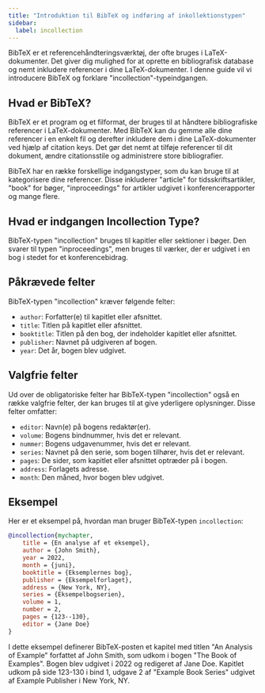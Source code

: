 ```yaml
---
title: "Introduktion til BibTeX og indføring af inkollektionstypen"
sidebar:
  label: incollection
---
```



BibTeX er et referencehåndteringsværktøj, der ofte bruges i LaTeX-dokumenter. Det giver dig mulighed for at oprette en bibliografisk database og nemt inkludere referencer i dine LaTeX-dokumenter. I denne guide vil vi introducere BibTeX og forklare "incollection"-typeindgangen.

<CiteDrive/>

## Hvad er BibTeX?

BibTeX er et program og et filformat, der bruges til at håndtere bibliografiske referencer i LaTeX-dokumenter. Med BibTeX kan du gemme alle dine referencer i en enkelt fil og derefter inkludere dem i dine LaTeX-dokumenter ved hjælp af citation keys. Det gør det nemt at tilføje referencer til dit dokument, ændre citationsstile og administrere store bibliografier.

BibTeX har en række forskellige indgangstyper, som du kan bruge til at kategorisere dine referencer. Disse inkluderer "article" for tidsskriftsartikler, "book" for bøger, "inproceedings" for artikler udgivet i konferencerapporter og mange flere.

## Hvad er indgangen Incollection Type?

BibTeX-typen "incollection" bruges til kapitler eller sektioner i bøger. Den svarer til typen "inproceedings", men bruges til værker, der er udgivet i en bog i stedet for et konferencebidrag.

## Påkrævede felter

BibTeX-typen "incollection" kræver følgende felter:

- `author`: Forfatter(e) til kapitlet eller afsnittet.
- `title`: Titlen på kapitlet eller afsnittet.
- `booktitle`: Titlen på den bog, der indeholder kapitlet eller afsnittet.
- `publisher`: Navnet på udgiveren af bogen.
- `year`: Det år, bogen blev udgivet.

## Valgfrie felter

Ud over de obligatoriske felter har BibTeX-typen "incollection" også en række valgfrie felter, der kan bruges til at give yderligere oplysninger. Disse felter omfatter:

- `editor`: Navn(e) på bogens redaktør(er).
- `volume`: Bogens bindnummer, hvis det er relevant.
- `nummer`: Bogens udgavenummer, hvis det er relevant.
- `series`: Navnet på den serie, som bogen tilhører, hvis det er relevant.
- `pages`: De sider, som kapitlet eller afsnittet optræder på i bogen.
- `address`: Forlagets adresse.
- `month`: Den måned, hvor bogen blev udgivet.

## Eksempel

Her er et eksempel på, hvordan man bruger BibTeX-typen `incollection`:

```bibtex
@incollection{mychapter,
	title = {En analyse af et eksempel},
	author = {John Smith},
	year = 2022,
	month = {juni},
	booktitle = {Eksemplernes bog},
	publisher = {Eksempelforlaget},
	address = {New York, NY},
	series = {Eksempelbogserien},
	volume = 1,
	number = 2,
	pages = {123--130},
	editor = {Jane Doe}
}

```

I dette eksempel definerer BibTeX-posten et kapitel med titlen "An Analysis of Example" forfattet af John Smith, som udkom i bogen "The Book of Examples". Bogen blev udgivet i 2022 og redigeret af Jane Doe. Kapitlet udkom på side 123-130 i bind 1, udgave 2 af "Example Book Series" udgivet af Example Publisher i New York, NY.